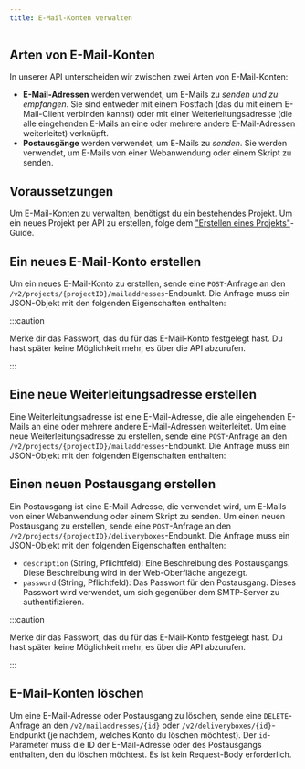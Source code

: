 ```yaml
---
title: E-Mail-Konten verwalten
---
```



## Arten von E-Mail-Konten

In unserer API unterscheiden wir zwischen zwei Arten von E-Mail-Konten:

- **E-Mail-Adressen** werden verwendet, um E-Mails zu _senden und zu empfangen_.
  Sie sind entweder mit einem Postfach (das du mit einem E-Mail-Client verbinden
  kannst) oder mit einer Weiterleitungsadresse (die alle eingehenden E-Mails an
  eine oder mehrere andere E-Mail-Adressen weiterleitet) verknüpft.
- **Postausgänge** werden verwendet, um E-Mails zu _senden_. Sie werden
  verwendet, um E-Mails von einer Webanwendung oder einem Skript zu senden.

## Voraussetzungen

Um E-Mail-Konten zu verwalten, benötigst du ein bestehendes Projekt. Um ein
neues Projekt per API zu erstellen, folge dem
["Erstellen eines Projekts"](./create-project)-Guide.

## Ein neues E-Mail-Konto erstellen

Um ein neues E-Mail-Konto zu erstellen, sende eine `POST`-Anfrage an den
`/v2/projects/{projectID}/mailaddresses`-Endpunkt. Die Anfrage muss ein
JSON-Objekt mit den folgenden Eigenschaften enthalten:

<ApiSchema
  example
  pointer="#/components/schemas/de.mittwald.v1.mail.CreateMailAddress"
/>

:::caution

Merke dir das Passwort, das du für das E-Mail-Konto festgelegt hast. Du hast
später keine Möglichkeit mehr, es über die API abzurufen.

:::

## Eine neue Weiterleitungsadresse erstellen

Eine Weiterleitungsadresse ist eine E-Mail-Adresse, die alle eingehenden E-Mails
an eine oder mehrere andere E-Mail-Adressen weiterleitet. Um eine neue
Weiterleitungsadresse zu erstellen, sende eine `POST`-Anfrage an den
`/v2/projects/{projectID}/mailaddresses`-Endpunkt. Die Anfrage muss ein
JSON-Objekt mit den folgenden Eigenschaften enthalten:

<ApiSchema
  example
  pointer="#/components/schemas/de.mittwald.v1.mail.CreateForwardAddress"
/>

## Einen neuen Postausgang erstellen

Ein Postausgang ist eine E-Mail-Adresse, die verwendet wird, um E-Mails von
einer Webanwendung oder einem Skript zu senden. Um einen neuen Postausgang zu
erstellen, sende eine `POST`-Anfrage an den
`/v2/projects/{projectID}/deliveryboxes`-Endpunkt. Die Anfrage muss ein
JSON-Objekt mit den folgenden Eigenschaften enthalten:

- `description` (String, Pflichtfeld): Eine Beschreibung des Postausgangs. Diese
  Beschreibung wird in der Web-Oberfläche angezeigt.
- `password` (String, Pflichtfeld): Das Passwort für den Postausgang. Dieses
  Passwort wird verwendet, um sich gegenüber dem SMTP-Server zu
  authentifizieren.

:::caution

Merke dir das Passwort, das du für das E-Mail-Konto festgelegt hast. Du hast
später keine Möglichkeit mehr, es über die API abzurufen.

:::

## E-Mail-Konten löschen

Um eine E-Mail-Adresse oder Postausgang zu löschen, sende eine `DELETE`-Anfrage
an den `/v2/mailaddresses/{id}` oder `/v2/deliveryboxes/{id}`-Endpunkt (je
nachdem, welches Konto du löschen möchtest). Der `id`-Parameter muss die ID der
E-Mail-Adresse oder des Postausgangs enthalten, den du löschen möchtest. Es ist
kein Request-Body erforderlich.
